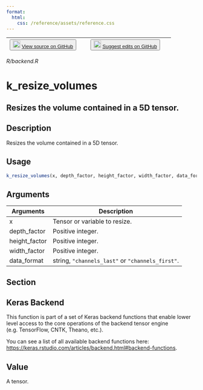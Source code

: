 ```yaml
---
format:
  html:
    css: /reference/assets/reference.css
---
```


| <button class="button"> ![](/reference/assets/GitHub-Mark-32px.png){width="20"} [View source on GitHub](https://github.com/rstudio/keras//blob/main/R/backend.R) </button> | <button class="button"> ![](/reference/assets/GitHub-Mark-32px.png){width="20"} [Suggest edits on GitHub](https://github.com/rstudio/keras//edit/main/R/backend.R) </button> |
|:------------------------------:|:--------------------------------------:|

*R/backend.R*

# k_resize_volumes

## Resizes the volume contained in a 5D tensor.

## Description
Resizes the volume contained in a 5D tensor. 


## Usage
```r
k_resize_volumes(x, depth_factor, height_factor, width_factor, data_format) 
```

## Arguments
|Arguments|Description|
|---|---|
| x | Tensor or variable to resize. |
| depth_factor | Positive integer. |
| height_factor | Positive integer. |
| width_factor | Positive integer. |
| data_format | string, `"channels_last"` or `"channels_first"`. |


## Section

## Keras Backend

This function is part of a set of Keras backend functions that enable lower level access to the core operations of the backend tensor engine (e.g. TensorFlow, CNTK, Theano, etc.). 

You can see a list of all available backend functions here: [https://keras.rstudio.com/articles/backend.html#backend-functions](https://keras.rstudio.com/articles/backend.html#backend-functions). 

## Value
A tensor. 




